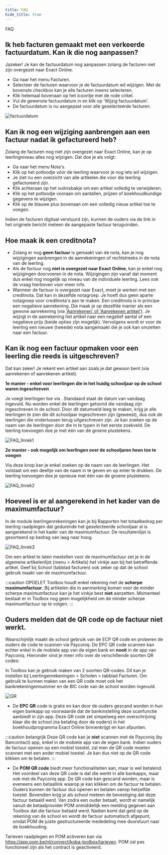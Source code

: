 ```yaml
---
title: FAQ 
hide_title: true
---
```

<ImageTitle img="leerlingenrekeningen.png">FAQ</ImageTitle>

## Ik heb facturen gemaakt met een verkeerde factuurdatum. Kan ik die nog aanpassen?

Jazeker! Je kan de factuurdatum nog aanpassen zolang de facturen niet zijn overgezet naar Exact Online.
- Ga naar het menu Facturen.
- Selecteer de facturen waarvoor je de factuurdatum wil wijzigen. Met de bovenste checkbox kan je alle facturen ineens selecteren. 
- Klik helemaal bovenaan op het icoontje met de rode cirkel. 
- Vul de gewenste factuurdatum in en klik op 'Wijzig factuurdatum'.
- De factuurdatum is nu aangepast voor alle geselecteerde facturen.

![factuurdatum](./factuurdatum.jpg)

## Kan ik nog een wijziging aanbrengen aan een factuur nadat ik gefactureerd heb?

Zolang de facturen nog niet zijn overgezet naar Exact Online, kan je op leerlingniveau alles nog wijzigen.  Dat doe je als volgt:

- Ga naar het menu Nota's.
- Klik op het potloodje vóór de leerling waarvoor je nog iets wil wijzigen.
- Je ziet nu een overzicht van alle artikelen die voor die leerling gefactureerd zijn.
- Klik achteraan op het vuilnisbakje om een artikel volledig te verwijderen.
- Klik op het potloodje vooraan om aantallen, prijzen of boekhoudkundige gegevens te wijzigen.
- Klik op de blauwe plus bovenaan om een volledig nieuw artikel toe te voegen.

Indien de facturen digitaal verstuurd zijn, kunnen de ouders via de link in het originele bericht meteen de aangepaste factuur terugvinden.

## Hoe maak ik een creditnota?

- Zolang er nog **geen factuur** is gemaakt van de nota, kan je nog wijzigingen aanbrengen in de aanrekeningen of rechtstreeks in de nota van de leerling. 
- Als de factuur nog **niet is overgezet naar Exact Online**, kan je enkel nog wijzigingen doorvoeren in de nota. Wijzigingen zijn vanaf dat moment dus enkel nog mogelijk op niveau van de individuele leerling. Lees ook de vraag hierboven voor meer info. 
- Wanneer de factuur is overgezet naar Exact, moet je werken met een creditnota. Dat kan in dezelfde notagroep. Je hoeft dus geen aparte notagroep voor creditnota's aan te maken. Een creditnota is in principe een negatieve aanrekening. Die maak je op dezelfde manier als een gewone aanrekening (via ['Aanrekenen' of 'Aanrekenen artikel'](/leerlingenrekeningen/Aanrekenen/)). Je wijzigt in de aanrekening het artikel naar een negatief aantal of een negatieve prijs (beide opties zijn mogelijk). Vervolgens wordt er voor de leerling een nieuwe (tweede) nota aangemaakt die je ook kan omzetten naar een factuur.  

## Kan ik nog een factuur opmaken voor een leerling die reeds is uitgeschreven?
 
Dat kan zeker! Je rekent een artikel aan zoals je dat gewoon bent (via aanrekenen of aanrekenen artikel).

**1e manier - enkel voor leerlingen die in het huidig schooljaar op de school waren ingeschreven**

Je voegt leerlingen toe via <LegacyAction img="pluscircleblue.png"/> . Standaard staat de datum van vandaag ingevuld. Nu worden enkel de leerlingen getoond die vandaag zijn ingeschreven in de school. Door dit datumveld leeg te maken, krijg je alle leerlingen te zien die dit schooljaar ingeschreven zijn (geweest), dus ook de leerlingen die ondertussen terug uitgeschreven zijn. Je kan zoeken op de naam van de leerlingen door die in te typen in het eerste zoekveld.  De leerling toevoegen doe je met één van de groene plustekens. 

![FAQ_llnrek1](./FAQ_llnrek1.png)

**2e manier - ook mogelijk om leerlingen over de schooljaren heen toe te voegen**

Via deze knop <LegacyAction img="vergrootglasRood.png"/> kan je enkel zoeken op de naam van de leerlingen. Het volstaat om een deeltje van de naam in te geven en op enter te drukken. De leerling toevoegen doe je opnieuw met één van de groene plustekens. 

![FAQ_llnrek2](./FAQ_llnrek2.png)

## Hoeveel is er al aangerekend in het kader van de maximumfactuur?

In de module leerlingenrekeningen kan je bij Rapporten het totaalbedrag per leerling raadplegen dat gedurende het geselecteerde schooljaar al is aangerekend in het kader van de maximumfactuur. De resultatenlijst is gesorteerd op bedrag van laag naar hoog. 

![FAQ_llnrek3](./FAQ_llnrek3.PNG)

Om een artikel te laten meetellen voor de maximumfactuur zet je in de algemene artikelenlijst (menu > Artikels) het vinkje aan bij het betreffende artikel. Geef bij School (tabblad facturen) ook zeker op dat de school gebruik maakt van de maximumfactuur.  

:::caution OPGELET
Toolbox houdt enkel rekening met de **scherpe maximumfactuur**. Bij artikelen die in aanmerking komen voor de minder scherpe maximumfactuur kan je het vinkje best **niet** aanzetten. Momenteel bestaat er in Toolbox nog geen mogelijkheid om de minder scherpe maximumfactuur op te volgen.
:::

## Ouders melden dat de QR code op de factuur niet werkt. 

Waarschijnlijk maakt de school gebruik van de ECP QR code en proberen de ouders de code te scannen via Payconiq. De EPC QR code scannen kan echter enkel in de mobiele app van de eigen bank en **nooit** in de app van Payconiq. Hieronder vind je meer info over de verschillende soorten QR codes:

In Toolbox kan je gebruik maken van 2 soorten QR-codes. Dit kan je instellen bij Leerlingenrekeningen > Scholen > tabblad Facturen. Om gebruik te kunnen maken van een QR code moet ook het bankrekeningennummer en de BIC code van de school worden ingevuld. 

![QR](./QR.PNG)

- De **EPC QR** code is gratis en kan door de ouders gescand worden in hun eigen bankapp op voorwaarde dat de bankinstelling deze scanfunctie aanbiedt in zijn app. Deze QR code zet simpelweg een overschrijving klaar die de school (na betaling door de ouders) in het boekhoudprogramma Exact Online binnenkrijgt en kan afpunten. 

:::caution belangrijk
Deze QR code kan je **niet** scannen met de Payconiq (by Bancontact) app, enkel in de mobiele app van de eigen bank.
Indien ouders de factuur openen op een mobiel toestel, zal men de QR code moeten scannen met een ander mobiel toestel. Je kan dus niet op de QR code klikken om te betalen. 
::: 
 
- De **POM QR code** biedt meer functionaliteiten aan, maar is wel betalend. Het voordeel van deze QR code is dat die werkt in alle bankapps, maar ook met de Payconiq app. De QR code kan gescand worden, maar is eveneens een betaallink waarop je kan klikken om de factuur te betalen. Ouders kunnen de factuur dus openen en betalen vanop hetzelfde toestel. Bovendien krijg je als school meteen de bevestiging dat deze factuur betaald werd. Van zodra een ouder betaalt, wordt er namelijk vanuit de betaalprovider POM onmiddellijk een melding gegeven aan Toolbox dat die factuur betaald werd. Nadien komt dat geld op de rekening van de school en wordt de factuur automatisch afgepunt, omdat POM de juiste gestructureerde mededeling mee doorstuurt naar de boekhouding.

 Tarieven raadplegen en POM activeren kan via https://app.pom.be/nl/connect/koba-toolbox/tarieven. POM zal pas functioneel zijn als het contract is geactiveerd. 

